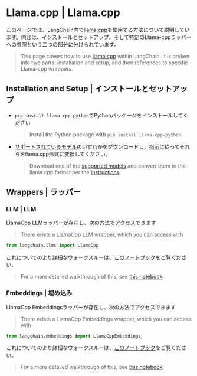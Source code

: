 # Llama.cpp | Llama.cpp

このページでは、LangChain内で[llama.cpp](https://github.com/ggerganov/llama.cpp)を使用する方法について説明しています。内容は、インストールとセットアップ、そして特定のLlama-cppラッパーへの参照という二つの部分に分けられています。

> This page covers how to use [llama.cpp](https://github.com/ggerganov/llama.cpp) within LangChain.
> It is broken into two parts: installation and setup, and then references to specific Llama-cpp wrappers.

## Installation and Setup | インストールとセットアップ

* `pip install llama-cpp-python`でPythonパッケージをインストールしてください
  > Install the Python package with `pip install llama-cpp-python`
* [サポートされているモデル](https://github.com/ggerganov/llama.cpp#description)のいずれかをダウンロードし、[指示](https://github.com/ggerganov/llama.cpp)に従ってそれらをllama.cpp形式に変換してください。
  > Download one of the [supported models](https://github.com/ggerganov/llama.cpp#description) and convert them to the llama.cpp format per the [instructions](https://github.com/ggerganov/llama.cpp)

## Wrappers | ラッパー

### LLM | LLM

LlamaCpp LLMラッパーが存在し、次の方法でアクセスできます

> There exists a LlamaCpp LLM wrapper, which you can access with

```python
from langchain.llms import LlamaCpp
```

これについてのより詳細なウォークスルーは、[このノートブック](/docs/integrations/llms/llamacpp)をご覧ください。

> For a more detailed walkthrough of this, see [this notebook](/docs/integrations/llms/llamacpp)

### Embeddings | 埋め込み

LlamaCpp Embeddingsラッパーが存在し、次の方法でアクセスできます

> There exists a LlamaCpp Embeddings wrapper, which you can access with

```python
from langchain.embeddings import LlamaCppEmbeddings
```

これについてのより詳細なウォークスルーは、[このノートブック](/docs/integrations/text_embedding/llamacpp)をご覧ください。

> For a more detailed walkthrough of this, see [this notebook](/docs/integrations/text_embedding/llamacpp)
